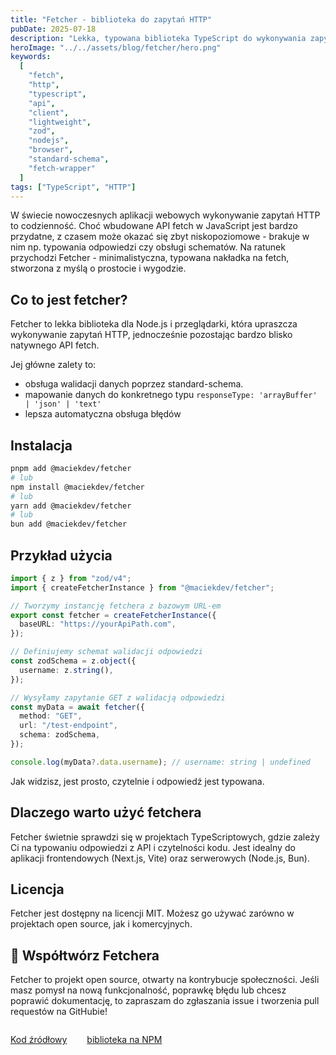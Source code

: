 ```yaml
---
title: "Fetcher - biblioteka do zapytań HTTP"
pubDate: 2025-07-18
description: "Lekka, typowana biblioteka TypeScript do wykonywania zapytań HTTP z użyciem znajomego API fetch."
heroImage: "../../assets/blog/fetcher/hero.png"
keywords:
  [
    "fetch",
    "http",
    "typescript",
    "api",
    "client",
    "lightweight",
    "zod",
    "nodejs",
    "browser",
    "standard-schema",
    "fetch-wrapper"
  ]
tags: ["TypeScript", "HTTP"]
---
```


W świecie nowoczesnych aplikacji webowych wykonywanie zapytań HTTP to codzienność. Choć wbudowane API fetch w JavaScript jest bardzo przydatne, z czasem może okazać się zbyt niskopoziomowe - brakuje w nim np. typowania odpowiedzi czy obsługi schematów. Na ratunek przychodzi Fetcher - minimalistyczna, typowana nakładka na fetch, stworzona z myślą o prostocie i wygodzie.

## Co to jest fetcher?

Fetcher to lekka biblioteka dla Node.js i przeglądarki, która upraszcza wykonywanie zapytań HTTP, jednocześnie pozostając bardzo blisko natywnego API fetch.

Jej główne zalety to:

- obsługa walidacji danych poprzez standard-schema.
- mapowanie danych do konkretnego typu `responseType: 'arrayBuffer' | 'json' | 'text'`
- lepsza automatyczna obsługa błędów


## Instalacja

```bash
pnpm add @maciekdev/fetcher
# lub
npm install @maciekdev/fetcher
# lub
yarn add @maciekdev/fetcher
# lub
bun add @maciekdev/fetcher
```


## Przykład użycia

```ts
import { z } from "zod/v4";
import { createFetcherInstance } from "@maciekdev/fetcher";

// Tworzymy instancję fetchera z bazowym URL-em
export const fetcher = createFetcherInstance({
  baseURL: "https://yourApiPath.com",
});

// Definiujemy schemat walidacji odpowiedzi
const zodSchema = z.object({
  username: z.string(),
});

// Wysyłamy zapytanie GET z walidacją odpowiedzi
const myData = await fetcher({
  method: "GET",
  url: "/test-endpoint",
  schema: zodSchema,
});

console.log(myData?.data.username); // username: string | undefined
```

Jak widzisz, jest prosto, czytelnie i odpowiedź jest typowana.

## Dlaczego warto użyć fetchera
Fetcher świetnie sprawdzi się w projektach TypeScriptowych, gdzie zależy Ci na typowaniu odpowiedzi z API i czytelności kodu. Jest idealny do aplikacji frontendowych (Next.js, Vite) oraz serwerowych (Node.js, Bun).

## Licencja
Fetcher jest dostępny na licencji MIT. Możesz go używać zarówno w projektach open source, jak i komercyjnych.


## 🤝 Współtwórz Fetchera
Fetcher to projekt open source, otwarty na kontrybucje społeczności. Jeśli masz pomysł na nową funkcjonalność, poprawkę błędu lub chcesz poprawić dokumentację, to zapraszam do zgłaszania issue i tworzenia pull requestów na GitHubie!


<div style="display: flex; gap: 2rem;">

<a
  target="_blank"
  href="https://github.com/maciejgarncarski/fetcher">
  Kod źródłowy
</a>

<a
  target="_blank"
  href="https://www.npmjs.com/package/@maciekdev/fetcher">
  biblioteka na NPM
</a>

</div>